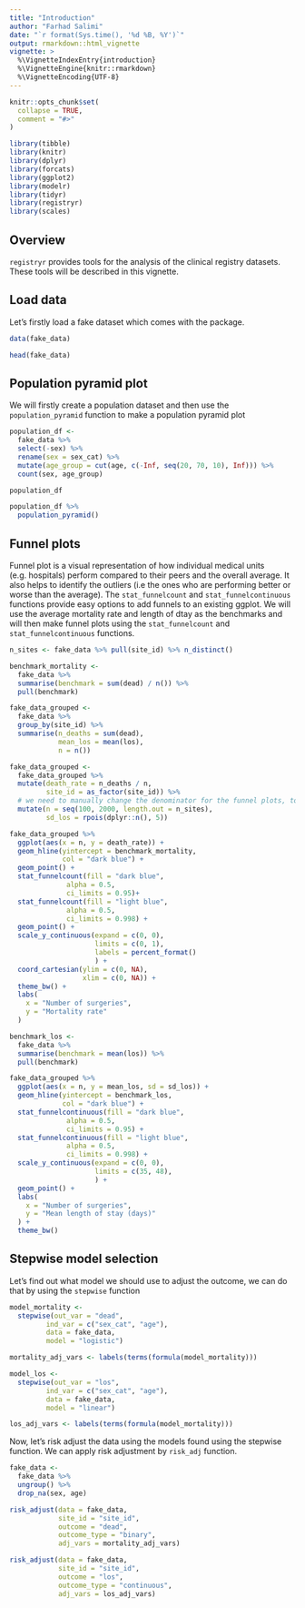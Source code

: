 ```yaml
---
title: "Introduction"
author: "Farhad Salimi"
date: "`r format(Sys.time(), '%d %B, %Y')`"
output: rmarkdown::html_vignette
vignette: >
  %\VignetteIndexEntry{introduction}
  %\VignetteEngine{knitr::rmarkdown}
  %\VignetteEncoding{UTF-8}
---
```


```r
knitr::opts_chunk$set(
  collapse = TRUE,
  comment = "#>"
)
```

```r
library(tibble)
library(knitr)
library(dplyr)
library(forcats)
library(ggplot2)
library(modelr)
library(tidyr)
library(registryr)
library(scales)
```

## Overview

`registryr` provides tools for the analysis of the clinical registry datasets. These tools will be described in this vignette.

## Load data


Let's firstly load a fake dataset which comes with the package.

```r
data(fake_data)

head(fake_data)
```

## Population pyramid plot
We will firstly create a population dataset and then use the `population_pyramid` function to make a population pyramid plot
```r
population_df <-
  fake_data %>% 
  select(-sex) %>% 
  rename(sex = sex_cat) %>%
  mutate(age_group = cut(age, c(-Inf, seq(20, 70, 10), Inf))) %>%
  count(sex, age_group) 

population_df
```

```r
population_df %>%
  population_pyramid()
```

## Funnel plots
Funnel plot is a visual representation of how individual medical units (e.g. hospitals) perform compared to their peers and the overall average. It also helps to identify the outliers (i.e the ones who are performing better or worse than the average).
The `stat_funnelcount` and `stat_funnelcontinuous` functions provide easy options to add funnels to an existing ggplot.
We will use the average mortality rate and length of dtay as the benchmarks and will then make funnel plots using the `stat_funnelcount` and `stat_funnelcontinuous` functions.

```r
n_sites <- fake_data %>% pull(site_id) %>% n_distinct()

benchmark_mortality <-
  fake_data %>%
  summarise(benchmark = sum(dead) / n()) %>%
  pull(benchmark)

fake_data_grouped <-
  fake_data %>%
  group_by(site_id) %>%
  summarise(n_deaths = sum(dead),
            mean_los = mean(los),
            n = n())

fake_data_grouped <-
  fake_data_grouped %>%
  mutate(death_rate = n_deaths / n,
         site_id = as_factor(site_id)) %>%
  # we need to manually change the denominator for the funnel plots, to make it look nicer :)
  mutate(n = seq(100, 2000, length.out = n_sites),
         sd_los = rpois(dplyr::n(), 5))

fake_data_grouped %>%
  ggplot(aes(x = n, y = death_rate)) +
  geom_hline(yintercept = benchmark_mortality,
             col = "dark blue") +
  geom_point() +
  stat_funnelcount(fill = "dark blue",
              alpha = 0.5,
              ci_limits = 0.95)+
  stat_funnelcount(fill = "light blue",
              alpha = 0.5,
              ci_limits = 0.998) +
  geom_point() +
  scale_y_continuous(expand = c(0, 0),
                     limits = c(0, 1),
                     labels = percent_format()
                     ) +
  coord_cartesian(ylim = c(0, NA),
                  xlim = c(0, NA)) +
  theme_bw() +
  labs(
    x = "Number of surgeries",
    y = "Mortality rate"
  )

benchmark_los <-
  fake_data %>%
  summarise(benchmark = mean(los)) %>%
  pull(benchmark)

fake_data_grouped %>%
  ggplot(aes(x = n, y = mean_los, sd = sd_los)) +
  geom_hline(yintercept = benchmark_los,
             col = "dark blue") +
  stat_funnelcontinuous(fill = "dark blue",
              alpha = 0.5,
              ci_limits = 0.95) +
  stat_funnelcontinuous(fill = "light blue",
              alpha = 0.5,
              ci_limits = 0.998) +
  scale_y_continuous(expand = c(0, 0),
                     limits = c(35, 48),
                     ) +
  geom_point() +
  labs(
    x = "Number of surgeries",
    y = "Mean length of stay (days)"
  ) +
  theme_bw()

```

## Stepwise model selection
Let's find out what model we should use to adjust the outcome, we can do that by using the `stepwise` function
```r
model_mortality <-
  stepwise(out_var = "dead",
         ind_var = c("sex_cat", "age"),
         data = fake_data,
         model = "logistic")

mortality_adj_vars <- labels(terms(formula(model_mortality)))
```

```r
model_los <-
  stepwise(out_var = "los",
         ind_var = c("sex_cat", "age"),
         data = fake_data,
         model = "linear")

los_adj_vars <- labels(terms(formula(model_mortality)))
```

Now, let's risk adjust the data using the models found using the stepwise function. We can apply risk adjustment by `risk_adj` function.
```r
fake_data <- 
  fake_data %>%
  ungroup() %>%
  drop_na(sex, age)

risk_adjust(data = fake_data, 
            site_id = "site_id",
            outcome = "dead",
            outcome_type = "binary",
            adj_vars = mortality_adj_vars)

risk_adjust(data = fake_data, 
            site_id = "site_id",
            outcome = "los",
            outcome_type = "continuous",
            adj_vars = los_adj_vars)
```




